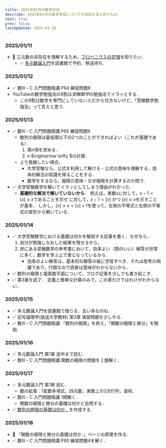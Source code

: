 ```yaml
---
title: 2025年01月の数学日誌
describe: 2025年01月の数学学習についての日誌をまとめたもの．
next: true
prev: false
lastUpdated: 2025-01-18
---
```


### 2025/01/11
- :black_square_button: 三元数の非存在を理解するため，[フロベニウスの定理](https://ja.wikipedia.org/wiki/%E3%83%95%E3%83%AD%E3%83%99%E3%83%8B%E3%82%A6%E3%82%B9%E3%81%AE%E5%AE%9A%E7%90%86_(%E4%BB%A3%E6%95%B0%E5%AD%A6))を知りたい．
  - :white_check_mark: [多元数論入門](https://www.morikita.co.jp/books/mid/000019)を図書館で予約．移送待ち．

### 2025/01/12
- :white_check_mark: 数Ⅲ・C 入門問題精講 P64 練習問題8
- YouTubeの数学勉強法の9割は*受験数学*の勉強法でイラッとする．
  - この9割は数学を専門にしていない人だから仕方ないけど，「受験数学勉強法」って言えと思う．

### 2025/01/13
- :white_check_mark: 数Ⅲ・C 入門問題精講 P65 練習問題9
  - 数列の極限は最低限以下の2つのことができればよい（これが基礎である）．
    1. 第$n$項を求める．
    2. n $\rightarrow \infty $の計算．
  - より発展したい場合，
    - 大学受験なら，公式を利用して解ける・公式の意味を理解する，効率的解法の知識を得ることをする． 
    - 数学をするなら，極限の意味・なぜ極限を計算するのか問う．
- :white_check_mark: 大学受験数学を解いてイラッとしてしまう理由がわかった．
  - **基礎的な解法で解いていないから**．
    例えば，実数$x$に対して，$x-1 < [x] \le x$であることを示せ に対して，$x-1 < [x]$ かつ $[x] \le x$を示すことが基本．
    しかし，$[x] \le x < [x]+1$を使って，左側の不等式と右側の不等式の変形から解いている．

### 2025/01/14
- :white_check_mark: 大学受験数学における基礎は何かを解説する記事を書く．なぜなら，
  1. 自分が勉強しなおした結果を残せるから，
  1. 世にある受験数学の参考書において，効率よい（頭のいい）解答が非常に多く，数学を学ぶ上で害となっているから．
      - 効率のよい解答は，基本的な解答の後に学習すべき．それは思考の飛躍であり，行間なので読者は意味がわからないから．
- :white_check_mark: 数列の極限と複素数平面について，ブログ記事を少しでも書き起こす． 
- :white_check_mark: <BookSymbolicLogicOpenUniversityTextbook /> 第3章を読了．
    定義と簡単な計算のみで，この章だけではわけがわからない．

### 2025/01/15
- :white_check_mark: 多元数論入門を図書館で借りる．古い本なのね．
- :white_check_mark: 記号論理学(放送大学教材) 第3章 演習問題を少しやる．
- :white_check_mark: 数Ⅲ・C 入門問題精講 「数列の極限」を終え，「関数の極限と微分」を開始．

### 2025/01/16
- :white_check_mark: 多元数論入門 第1章 途中まで読む．
- :white_check_mark: 数Ⅲ・C 入門問題精講 関数の極限の問題を１題解く．

### 2025/01/17
- :white_check_mark: 多元数論入門 第1章 読む．
  - 数の拡張：1変数多項式，四元数，実数上の2次行列，直和．
- :white_check_mark: 数Ⅲ・C 入門問題精講 1問解く．
  - 関数の極限と微分の基礎は何かと自問する．
- :white_check_mark: [数列の極限の基礎は何か．](/high_school_math/0301_sequence_limit/)を作成する．

### 2025/01/18
- :black_square_button: 「関数の極限と微分の基礎は何か．」ページの原案を作る．
- :white_check_mark: 数Ⅲ・C 入門問題精講 P80 練習問題4を解く．